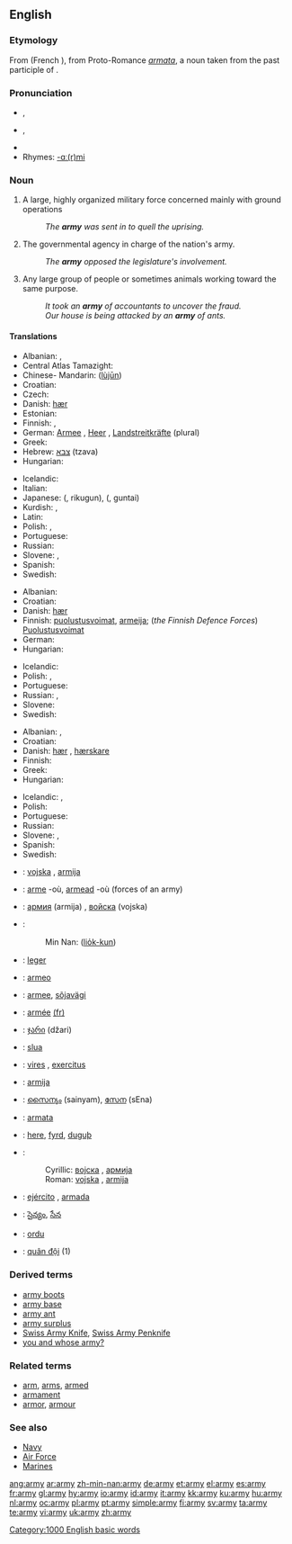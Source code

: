 {{wikipedia}}
{{see|Army}}
==English==

{{rank|placed|desire|greater|565|army|horse|send|peace}}

===Etymology===
From {{OF.}} {{term|armée||lang=fro}} (French {{term|armée|lang=fr}}), from Proto-Romance ''[[armata]]'', a noun taken from the past participle of {{L.}} {{term|armare||lang=la|to [[arm]]}}.

===Pronunciation===
* {{a|UK}} {{IPA|/ˈɑː.miː/}}, {{SAMPA|/A:mi:/}}
* {{a|US}} {{IPA|/ˈɑɹ.mi/}}, {{SAMPA|/Ar\mi/}}
* {{audio|en-us-army.ogg|Audio (US)}}
* Rhymes: [[Rhymes:English:-ɑː(r)mi|-ɑː(r)mi]]

===Noun===
{{en-noun|armies}}

# A large, highly organized military force concerned mainly with ground operations
#: ''The '''army''' was sent in to quell the uprising.''
# The governmental agency in charge of the nation's army.
#: ''The '''army''' opposed the legislature's involvement.''
# Any large group of people or sometimes animals working toward the same purpose.
#: ''It took an '''army''' of accountants to uncover the fraud.''
#: ''Our house is being attacked by an '''army''' of ants.''

====Translations====
{{trans-top|large, highly organised military force concerned mainly with ground operations}}
* Albanian: {{t+|sq|armatë|xs=Albanian}}, {{t-|sq|ushtri|xs=Albanian}}
* Central Atlas Tamazight: {{t|tzm|ⵜⴰⵙⵔⴷⴰⵙⵜ|f|tr=tasrdast|sc=Tfng}}
* Chinese- Mandarin: {{zh-ts|陸軍|陆军}} ([[lùjūn]])
* Croatian: {{t-|hr|vojska|f}}
* Czech: {{t-|cs|armáda|f}}
* Danish: [[hær]] {{c}}
* Estonian: {{t|et|maavägi}}
* Finnish: {{t+|fi|maavoimat}}, {{t+|fi|armeija}}
* German: [[Armee]] {{f}}, [[Heer]] {{n}}, [[Landstreitkräfte]] {{f}} (plural)
* Greek: {{t+|el|στρατός|m|tr=stratós|sc=Grek}}
* Hebrew: [[צבא]] (tzava) {{m}}
* Hungarian: {{t+|hu|hadsereg}}
{{trans-mid}}
* Icelandic: {{t+|is|her|m}}
* Italian: {{t+|it|esercito|m}}
* Japanese: {{Jpan|[[陸軍]]}} ({{Jpan|[[りくぐん]]}}, rikugun), {{Jpan|[[軍隊]]}} ({{Jpan|[[ぐんたい]]}}, guntai)
* Kurdish: {{KUchar|[[ئۆردوو]]}}, {{KUchar|[[جاش]]}}
* Latin: {{t-|la|exercitus|m}}
* Polish: {{t+|pl|armia|f}}, {{t+|pl|wojsko|n}}
* Portuguese: {{t+|pt|exército|m}}
* Russian: {{t+|ru|армия|f|tr=ármija|sc=Cyrl}}
* Slovene: {{t+|sl|vojska|f}}, {{t-|sl|armada|f}}
* Spanish: {{t+|es|ejército|m}}
* Swedish: {{t+|sv|armé|c}}
{{trans-bottom}}

{{trans-top|government agency in charge of the nation''s army}}
* Albanian: {{t+|sq|armatë|xs=Albanian}}
* Croatian: {{t-|hr|vojska|f}}
* Danish: [[hær]] {{c}}
* Finnish: [[puolustusvoimat]], [[armeija]]; (''the Finnish Defence Forces'') [[Puolustusvoimat]]
* German: {{t-|de|Heeresamt|n}}
* Hungarian: {{t|hu|honvédség}}
{{trans-mid}}
* Icelandic: {{t+|is|her|m}}
* Polish: {{t+|pl|armia|f}}, {{t+|pl|wojsko|n}}
* Portuguese: {{t+|pt|exército|m}}
* Russian: {{t+|ru|армия|f|tr=ármija|sc=Cyrl}}, {{t-|ru|вооружённые силы|p|tr=vooružónnyje síly|sc=Cyrl}}
* Slovene: {{t+|sl|vojska|f}}
* Swedish: {{t+|sv|armé|c}}
{{trans-bottom}}

{{trans-top|any large group of people or animals working towards the same purpose}}
* Albanian: {{t+|sq|armatë|xs=Albanian}}, {{t-|sq|ushtri|xs=Albanian}}
* Croatian: {{t-|hr|vojska|f}}
* Danish: [[hær]] {{c}}, [[hærskare]] {{c}}
* Finnish: {{t+|fi|armeija}}
* Greek: {{t+|el|στρατιά|f|tr=stratiá|sc=Grek}}
* Hungarian: {{t|hu|sereg}}
{{trans-mid}}
* Icelandic: {{t+|is|hópur|m}}, {{t+|is|her|m}}
* Polish: {{t+|pl|armia|f}}
* Portuguese: {{t+|pt|exército|m}}
* Russian: {{t+|ru|армия|f|tr=ármija|sc=Cyrl}}
* Slovene: {{t+|sl|vojska|f}}, {{t-|sl|armada|f}}
* Spanish: {{t+|es|ejército}}
* Swedish: {{t+|sv|armé|c}}
{{trans-bottom}}

{{checktrans-top}}
* {{ttbc|Bosnian}}: [[vojska]] {{f}}, [[armija]] {{f}}
* {{ttbc|Breton}}: [[arme]] {{f}} -où, [[armead]] {{f}} -où (forces of an army)
* {{ttbc|Bulgarian}}: [[армия]] (armija) {{f}}, [[войска]] (vojska) {{f}}
* {{ttbc|Chinese}}:
*: Min Nan: {{zh-ts|陸軍|陆军}} ([[lio̍k-kun]])
* {{ttbc|Dutch}}: [[leger]]
* {{ttbc|Esperanto}}: [[armeo]]
* {{ttbc|Estonian}}: [[armee]], [[sõjavägi]]
* {{ttbc|French}}: [[armée]] [[:fr:armée|(fr)]] {{f}}
* {{ttbc|Georgian}}: [[ჯარი]] (džari)
* {{ttbc|Irish}}: [[slua]]
* {{ttbc|Latin}}: [[vires]] {{f}}, [[exercitus]] {{m}}
{{trans-mid}}
* {{ttbc|Lithuanian}}: [[armija]] {{f}}
* {{ttbc|Malayalam}}: [[സൈന്യം]] (sainyam), [[സേന]] (sEna)
* {{ttbc|Maltese}}: [[armata]]
* {{ttbc|Old English}}: [[here#Old English|here]], [[fyrd]], [[duguþ]]
* {{ttbc|Serbian}}:
*: Cyrillic: [[војска]] {{f}}, [[армија]] {{f}}
*: Roman: [[vojska]] {{f}}, [[armija]] {{f}}
* {{ttbc|Spanish}}: [[ejército]] {{m}}, [[armada]] {{f}}
* {{ttbc|Telugu}}: [[సైన్యం]], [[సేన]]
* {{ttbc|Turkish}}: [[ordu]]
* {{ttbc|Vietnamese}}: [[quân đội]] (1)
{{trans-bottom}}

===Derived terms===
* [[army boots]]
* [[army base]]
* [[army ant]]
* [[army surplus]]
* [[Swiss Army Knife]], [[Swiss Army Penknife]]
* [[you and whose army?]]

===Related terms===
* [[arm]], [[arms]], [[armed]]
* [[armament]]
* [[armor]], [[armour]]

===See also===
* [[Navy]]
* [[Air Force]]
* [[Marines]]

[[Category:1000 English basic words]]

[[ang:army]]
[[ar:army]]
[[zh-min-nan:army]]
[[de:army]]
[[et:army]]
[[el:army]]
[[es:army]]
[[fr:army]]
[[gl:army]]
[[hy:army]]
[[io:army]]
[[id:army]]
[[it:army]]
[[kk:army]]
[[ku:army]]
[[hu:army]]
[[nl:army]]
[[oc:army]]
[[pl:army]]
[[pt:army]]
[[simple:army]]
[[fi:army]]
[[sv:army]]
[[ta:army]]
[[te:army]]
[[vi:army]]
[[uk:army]]
[[zh:army]]